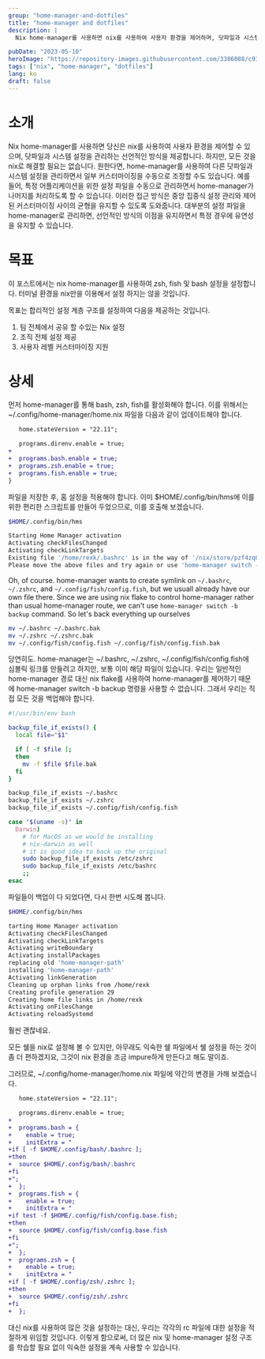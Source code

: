 ```yaml
---
group: "home-manager-and-dotfiles"
title: "home-manager and dotfiles"
description: |
  Nix home-manager를 사용하면 nix를 사용하여 사용자 환경을 제어하며, 닷파일과 시스템 설정을 관리하는 선언적인 방식을 제공합니다. 하지만, 모든 것을 nix로 해결할 필요는 없습니다.

pubDate: "2023-05-10"
heroImage: "https://repository-images.githubusercontent.com/3386088/c9347c80-7b49-11e9-972e-03413da7be7a"
tags: ["nix", "home-manager", "dotfiles"]
lang: ko
draft: false
---
```


# 소개

Nix home-manager를 사용하면 당신은 nix를 사용하여 사용자 환경을 제어할 수 있으며, 닷파일과 시스템 설정을 관리하는 선언적인 방식을 제공합니다. 하지만, 모든 것을 nix로 해결할 필요는 없습니다. 원한다면, home-manager를 사용하여 다른 닷파일과 시스템 설정을 관리하면서 일부 커스터마이징을 수동으로 조정할 수도 있습니다. 예를 들어, 특정 어플리케이션을 위한 설정 파일을 수동으로 관리하면서 home-manager가 나머지를 처리하도록 할 수 있습니다. 이러한 접근 방식은 중앙 집중식 설정 관리와 제어된 커스터마이징 사이의 균형을 유지할 수 있도록 도와줍니다. 대부분의 설정 파일을 home-manager로 관리하면, 선언적인 방식의 이점을 유지하면서 특정 경우에 유연성을 유지할 수 있습니다.


# 목표
이 포스트에서는 nix home-manager를 사용하여 zsh, fish 및 bash 설정을 설정합니다. 
터미널 환경을 nix만을 이용해서 설정 하지는 않을 것입니다.

목표는 합리적인 설정 계층 구조를 설정하여 다음을 제공하는 것입니다.

1. 팀 전체에서 공유 할 수있는 Nix 설정
1. 조직 전체 설정 제공
1. 사용자 레벨 커스터마이징 지원 

# 상세

먼저 home-manager를 통해 bash, zsh, fish를 활성화해야 합니다. 
이를 위해서는 ~/.config/home-manager/home.nix 파일을 다음과 같이 업데이트해야 합니다.

```diff
   home.stateVersion = "22.11";

   programs.direnv.enable = true;
+
+  programs.bash.enable = true;
+  programs.zsh.enable = true;
+  programs.fish.enable = true;
}
```

파일을 저장한 후, 홈 설정을 적용해야 합니다. 이미 $HOME/.config/bin/hms에 이를 위한 편리한 스크립트를 만들어 두었으므로, 이를 호출해 보겠습니다.


```sh
$HOME/.config/bin/hms

Starting Home Manager activation
Activating checkFilesChanged
Activating checkLinkTargets
Existing file '/home/rexk/.bashrc' is in the way of '/nix/store/pzf4zq0ls1lj7jqfch0yf114mw8gn3hj-home-manager-files/.bashrc'
Please move the above files and try again or use 'home-manager switch -b backup' to back up existing files automatically.
```

Oh, of course. home-manager wants to create symlink on  `~/.bashrc`, `~/.zshrc`, and `~/.config/fish/config.fish`,
but we usuall already have our own file there. Since we are using
nix flake to control home-manager rather than usual home-manager route, we can't use
`home-manager switch -b backup` command. So let's back everything up ourselves

```sh
mv ~/.bashrc ~/.bashrc.bak
mv ~/.zshrc ~/.zshrc.bak
mv ~/.config/fish/config.fish ~/.config/fish/config.fish.bak
```

당연히도. home-manager는 ~/.bashrc, ~/.zshrc, ~/.config/fish/config.fish에 심볼릭 링크를 만들려고 하지만, 보통 이미 해당 파일이 있습니다. 우리는 일반적인 home-manager 경로 대신 nix flake를 사용하여 home-manager를 제어하기 때문에 home-manager switch -b backup 명령을 사용할 수 없습니다. 그래서 우리는 직접 모든 것을 백업해야 합니다.


```sh
#!/usr/bin/env bash

backup_file_if_exists() {
  local file="$1"

  if [ -f $file ];
  then
    mv -f $file $file.bak 
  fi
}

backup_file_if_exists ~/.bashrc
backup_file_if_exists ~/.zshrc
backup_file_if_exists ~/.config/fish/config.fish

case "$(uname -s)" in
  Darwin)
    # for MacOS as we would be installing 
    # nix-darwin as well
    # it is good idea to back up the original 
    sudo backup_file_if_exists /etc/zshrc
    sudo backup_file_if_exists /etc/bashrc
    ;;
esac
```

파일들이 백업이 다 되었다면, 다시 한번 시도해 봅니다.


```sh
$HOME/.config/bin/hms

tarting Home Manager activation
Activating checkFilesChanged
Activating checkLinkTargets
Activating writeBoundary
Activating installPackages
replacing old 'home-manager-path'
installing 'home-manager-path'
Activating linkGeneration
Cleaning up orphan links from /home/rexk
Creating profile generation 29
Creating home file links in /home/rexk
Activating onFilesChange
Activating reloadSystemd
```

훨씬 괜찮네요.

모든 쉘을 nix로 설정해 볼 수 있지만, 아무래도 익숙한 쉘 파일에서 쉘 설정을 하는 것이 좀 더 편하겠지요,
그것이 nix 환경을 조금 impure하게 만든다고 해도 말이죠.

그러므로, ~/.config/home-manager/home.nix 파일에 약간의 변경을 가해 보겠습니다.

```diff
   home.stateVersion = "22.11";

   programs.direnv.enable = true;
+
+  programs.bash = {
+    enable = true;
+    initExtra = "
+if [ -f $HOME/.config/bash/.bashrc ];
+then
+  source $HOME/.config/bash/.bashrc
+fi
+";
+  };
+  programs.fish = {
+    enable = true;
+    initExtra = "
+if test -f $HOME/.config/fish/config.base.fish;
+then
+  source $HOME/.config/fish/config.base.fish
+fi
+";
+  };
+  programs.zsh = {
+    enable = true;
+    initExtra = "
+if [ -f $HOME/.config/zsh/.zshrc ];
+then
+  source $HOME/.config/zsh/.zshrc
+fi
+  };
```


대신 nix를 사용하여 많은 것을 설정하는 대신, 우리는 각각의 rc 파일에 대한 설정을 적절하게 위임할 것입니다. 
이렇게 함으로써, 더 많은 nix 및 home-manager 설정 구조를 학습할 필요 없이 익숙한 설정을 계속 사용할 수 있습니다.

